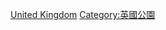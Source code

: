 {{Commonscat|Amusement parks in the United Kingdom}}

[[Category:各国主题公园|United Kingdom]]
[[Category:英國公園|Category:英國公園]]
